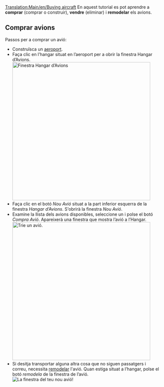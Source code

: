 [[Translation:Main/en/Buying aircraft]]{{ca/Tutorial}}
En aquest tutorial es pot aprendre a '''comprar''' (comprar o construir), '''vendre''' (eliminar) i '''remodelar''' els avions.

==Comprar avions==
Passos per a comprar un avió:
* Construïsca un [[Main/ca/Construir aeroports|aeroport]].
* Faça clic en l’hangar situat en l’aeroport per a obrir la finestra Hangar d’Avions.<br/>[[File:ca/Step1aircraft.png|none|thumb|450px|Finestra Hangar d’Avions]]
* Faça clic en el botó ''Nou Avió'' situat a la part inferior esquerra de la finestra ''Hangar d’Avions''. S'obrirà la finestra ''Nou Avió''.
* Examine la llista dels avions disponibles, seleccione un i polse el botó ''Compra Avió''. Apareixerà una finestra que mostra l’avió a l’Hangar.<br/>[[File:ca/Step3aircraft.png|none|thumb|450px|Trie un avió.]]
* Si desitja transportar alguna altra cosa que no siguen passatgers i correu, necessita [[Main/ca/Remodelar|remodelar]] l'avió. Quan estiga situat a l’hangar, polse el botó ''remodela'' de la finestra de l’avió.<br/>[[File:ca/Step4aircraft.png|none|frame|La finestra del teu nou avió!]]